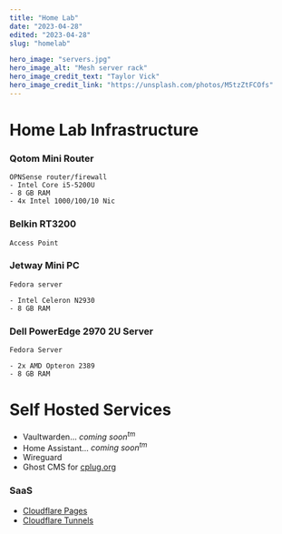 ```yaml
---
title: "Home Lab"
date: "2023-04-28"
edited: "2023-04-28"
slug: "homelab"

hero_image: "servers.jpg"
hero_image_alt: "Mesh server rack"
hero_image_credit_text: "Taylor Vick"
hero_image_credit_link: "https://unsplash.com/photos/M5tzZtFCOfs"
---
```

# Home Lab Infrastructure
### Qotom Mini Router 
    OPNSense router/firewall
    - Intel Core i5-5200U
    - 8 GB RAM
    - 4x Intel 1000/100/10 Nic

### Belkin RT3200
    Access Point
    
### Jetway Mini PC 
    Fedora server

    - Intel Celeron N2930
    - 8 GB RAM
### Dell PowerEdge 2970 2U Server
    Fedora Server
    
    - 2x AMD Opteron 2389
    - 8 GB RAM

# Self Hosted Services
- Vaultwarden... *coming soon<sup>tm</sup>*
- Home Assistant... *coming soon<sup>tm</sup>*
- Wireguard
- Ghost CMS for [cplug.org](https://cplug.org)


### SaaS 
- [Cloudflare Pages](https://pages.cloudflare.com/)
- [Cloudflare Tunnels](https://www.cloudflare.com/products/tunnel/)